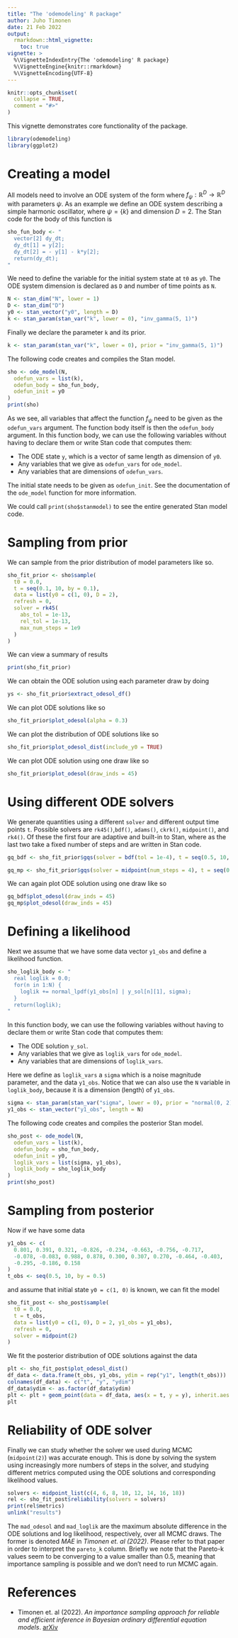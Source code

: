 ```yaml
---
title: "The 'odemodeling' R package"
author: Juho Timonen
date: 21 Feb 2022
output: 
  rmarkdown::html_vignette:
    toc: true
vignette: >
  %\VignetteIndexEntry{The 'odemodeling' R package}
  %\VignetteEngine{knitr::rmarkdown}
  %\VignetteEncoding{UTF-8}
---
```


```r
knitr::opts_chunk$set(
  collapse = TRUE,
  comment = "#>"
)
```

This vignette demonstrates core functionality of the package.

```r
library(odemodeling)
library(ggplot2)
```

# Creating a model

All models need to involve an ODE system of the form
\begin{equation}
    \label{eq: ode}
    \frac{\text{d} \textbf{y}(t)}{\text{d}t} = f_{\psi}\left(\textbf{y}(t), t\right),
\end{equation}
where $f_{\psi}: \mathbb{R}^D \rightarrow \mathbb{R}^D$ with parameters $\psi$. As an example we define an ODE system 
\begin{equation}
    \label{eq: sho}
    f_{\psi}\left(\textbf{y}, t\right) = 
    \begin{bmatrix}
      y_2 \\
      - y_1 - \theta y_2
    \end{bmatrix}
\end{equation}
describing a simple harmonic oscillator, where $\psi = \{ k \}$ and dimension $D = 2$. The Stan code for the body of this function is
```r
sho_fun_body <- "
  vector[2] dy_dt;
  dy_dt[1] = y[2];
  dy_dt[2] = - y[1] - k*y[2];
  return(dy_dt);
"
```

We need to
define the variable for the initial system state  at `t0` as `y0`. The ODE
system dimension is declared as `D` and number of time points as `N`.
```r
N <- stan_dim("N", lower = 1)
D <- stan_dim("D")
y0 <- stan_vector("y0", length = D)
k <- stan_param(stan_var("k", lower = 0), "inv_gamma(5, 1)")
```

Finally we declare the parameter `k` and its prior.
```r
k <- stan_param(stan_var("k", lower = 0), prior = "inv_gamma(5, 1)")
```

The following code creates and compiles the Stan model.
```r
sho <- ode_model(N,
  odefun_vars = list(k),
  odefun_body = sho_fun_body,
  odefun_init = y0
)
print(sho)
```
As we see, all variables that affect the function $f_{\psi}$ need to be given
as the `odefun_vars` argument. The function body itself is then the `odefun_body` argument. In this function body, we can use the following variables without having to declare them or write Stan code that computes them:

* The ODE state `y`, which is a vector of same length as dimension of `y0`.
* Any variables that we give as `odefun_vars` for `ode_model`.
* Any variables that are dimensions of `odefun_vars`.

The initial state needs to be given as `odefun_init`. See the documentation of the `ode_model` function for more information.

We could call `print(sho$stanmodel)` to see the entire generated Stan model code.

# Sampling from prior

We can sample from the prior distribution of model parameters like so.

```r
sho_fit_prior <- sho$sample(
  t0 = 0.0,
  t = seq(0.1, 10, by = 0.1),
  data = list(y0 = c(1, 0), D = 2),
  refresh = 0,
  solver = rk45(
    abs_tol = 1e-13,
    rel_tol = 1e-13,
    max_num_steps = 1e9
  )
)
```

We can view a summary of results 
```r
print(sho_fit_prior)
```

We can obtain the ODE solution using each parameter draw by doing
```r
ys <- sho_fit_prior$extract_odesol_df()
```

We can plot ODE solutions like so
```r
sho_fit_prior$plot_odesol(alpha = 0.3)
```

We can plot the distribution of ODE solutions like so
```r
sho_fit_prior$plot_odesol_dist(include_y0 = TRUE)
```

We can plot ODE solution using one draw like so
```r
sho_fit_prior$plot_odesol(draw_inds = 45)
```

# Using different ODE solvers
We generate quantities using a different `solver` and different output time points `t`. Possible solvers are `rk45()`,`bdf()`, `adams()`, `ckrk()`, `midpoint()`, and
`rk4()`. Of these the first four are adaptive and built-in to Stan, where as
the last two take a fixed number of steps and are written in Stan code.

```r
gq_bdf <- sho_fit_prior$gqs(solver = bdf(tol = 1e-4), t = seq(0.5, 10, by = 0.5))
```

```r
gq_mp <- sho_fit_prior$gqs(solver = midpoint(num_steps = 4), t = seq(0.5, 10, by = 0.5))
```

We can again plot ODE solution using one draw like so
```r
gq_bdf$plot_odesol(draw_inds = 45)
gq_mp$plot_odesol(draw_inds = 45)
```

# Defining a likelihood

Next we assume that we have some data vector `y1_obs` and define a likelihood
function. 
```r
sho_loglik_body <- "
  real loglik = 0.0;
  for(n in 1:N) {
    loglik += normal_lpdf(y1_obs[n] | y_sol[n][1], sigma);
  }
  return(loglik);
"
```

In this function body, we can use the following variables without
having to declare them or write Stan code that computes them:

* The ODE solution `y_sol`.
* Any variables that we give as `loglik_vars` for `ode_model`.
* Any variables that are dimensions of `loglik_vars`.

Here we define as `loglik_vars` a `sigma` which is a noise magnitude parameter, and the data `y1_obs`. Notice that we can also use the `N` variable in `loglik_body`, because it is a dimension (length) of `y1_obs`.

```r
sigma <- stan_param(stan_var("sigma", lower = 0), prior = "normal(0, 2)")
y1_obs <- stan_vector("y1_obs", length = N)
```

The following code creates and compiles the posterior Stan model.
```r
sho_post <- ode_model(N,
  odefun_vars = list(k),
  odefun_body = sho_fun_body,
  odefun_init = y0,
  loglik_vars = list(sigma, y1_obs),
  loglik_body = sho_loglik_body
)
print(sho_post)
```

# Sampling from posterior

Now if we have some data
```r
y1_obs <- c(
  0.801, 0.391, 0.321, -0.826, -0.234, -0.663, -0.756, -0.717,
  -0.078, -0.083, 0.988, 0.878, 0.300, 0.307, 0.270, -0.464, -0.403,
  -0.295, -0.186, 0.158
)
t_obs <- seq(0.5, 10, by = 0.5)
```
and assume that initial state `y0 = c(1, 0)` is known, we can fit the model
```r
sho_fit_post <- sho_post$sample(
  t0 = 0.0,
  t = t_obs,
  data = list(y0 = c(1, 0), D = 2, y1_obs = y1_obs),
  refresh = 0,
  solver = midpoint(2)
)
```

We fit the posterior distribution of ODE solutions against the data
```r
plt <- sho_fit_post$plot_odesol_dist()
df_data <- data.frame(t_obs, y1_obs, ydim = rep("y1", length(t_obs)))
colnames(df_data) <- c("t", "y", "ydim")
df_data$ydim <- as.factor(df_data$ydim)
plt <- plt + geom_point(data = df_data, aes(x = t, y = y), inherit.aes = FALSE)
plt
```

# Reliability of ODE solver

Finally we can study whether the solver we used during MCMC (`midpoint(2)`) was accurate enough. This is done by solving the system using increasingly more numbers of steps in
the solver, and studying different metrics computed using the ODE solutions and corresponding likelihood values.
```r
solvers <- midpoint_list(c(4, 6, 8, 10, 12, 14, 16, 18))
rel <- sho_fit_post$reliability(solvers = solvers)
print(rel$metrics)
unlink("results")
```

The `mad_odesol` and `mad_loglik` are the maximum absolute difference in the ODE solutions and log likelihood, respectively, over all MCMC draws. The former is denoted *MAE* in *Timonen et. al (2022)*. Please refer to that paper in order to interpret the `pareto_k` column. Briefly we note that the Pareto-k values seem to be converging to a value smaller than 0.5, meaning that importance sampling is possible and we don't need to run MCMC again.

# References

* Timonen et. al (2022). *An importance sampling approach for reliable and efficient inference in Bayesian ordinary differential equation models*. [arXiv](https://arxiv.org/abs/2205.09059)

